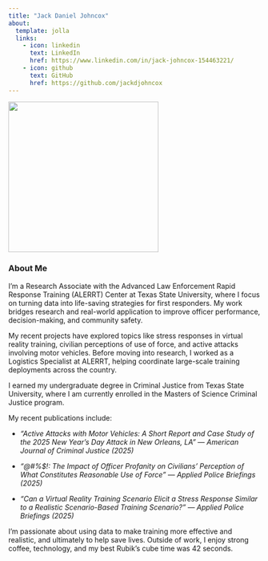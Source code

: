 ```yaml
---
title: "Jack Daniel Johncox"
about:
  template: jolla
  links: 
    - icon: linkedin
      text: LinkedIn
      href: https://www.linkedin.com/in/jack-johncox-154463221/
    - icon: github
      text: GitHub
      href: https://github.com/jackdjohncox
---
```


![](profile.png){fig-align="center" width="300"}

### **About Me**

I’m a Research Associate with the Advanced Law Enforcement Rapid Response Training (ALERRT) Center at Texas State University, where I focus on turning data into life-saving strategies for first responders. My work bridges research and real-world application to improve officer performance, decision-making, and community safety.

My recent projects have explored topics like stress responses in virtual reality training, civilian perceptions of use of force, and active attacks involving motor vehicles. Before moving into research, I worked as a Logistics Specialist at ALERRT, helping coordinate large-scale training deployments across the country.

I earned my undergraduate degree in Criminal Justice from Texas State University, where I am currently enrolled in the Masters of Science Criminal Justice program.

My recent publications include:

-   *“Active Attacks with Motor Vehicles: A Short Report and Case Study of the 2025 New Year’s Day Attack in New Orleans, LA”* — *American Journal of Criminal Justice (2025)*

-   *“\@#%\$!: The Impact of Officer Profanity on Civilians’ Perception of What Constitutes Reasonable Use of Force”* — *Applied Police Briefings (2025)*

-   *“Can a Virtual Reality Training Scenario Elicit a Stress Response Similar to a Realistic Scenario-Based Training Scenario?”* — *Applied Police Briefings (2025)*

I’m passionate about using data to make training more effective and realistic, and ultimately to help save lives. Outside of work, I enjoy strong coffee, technology, and my best Rubik's cube time was 42 seconds.
